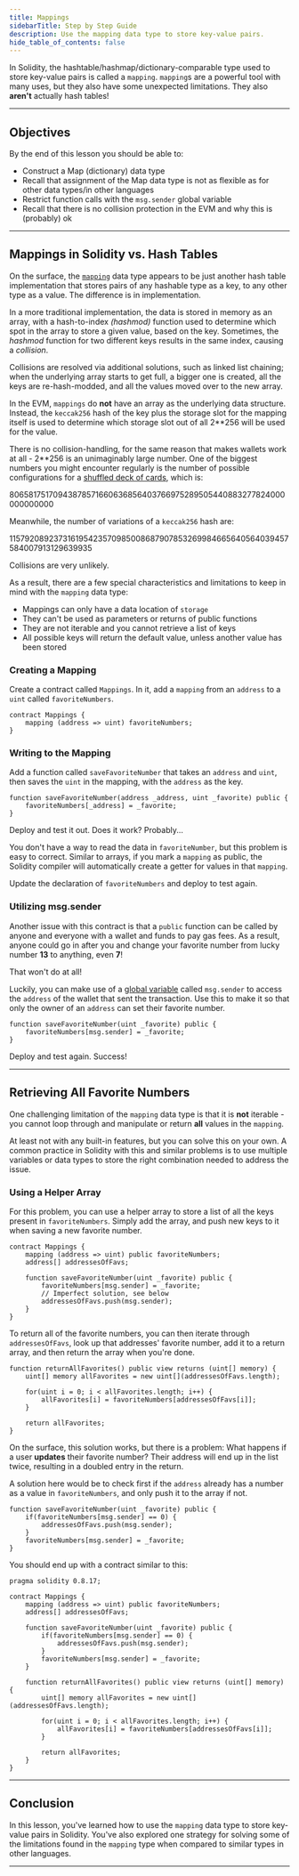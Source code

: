```yaml
---
title: Mappings
sidebarTitle: Step by Step Guide
description: Use the mapping data type to store key-value pairs.
hide_table_of_contents: false
---
```


In Solidity, the hashtable/hashmap/dictionary-comparable type used to store key-value pairs is called a `mapping`. `mapping`s are a powerful tool with many uses, but they also have some unexpected limitations. They also **aren't** actually hash tables!

---

## Objectives

By the end of this lesson you should be able to:

- Construct a Map (dictionary) data type
- Recall that assignment of the Map data type is not as flexible as for other data types/in other languages
- Restrict function calls with the `msg.sender` global variable
- Recall that there is no collision protection in the EVM and why this is (probably) ok

---

## Mappings in Solidity vs. Hash Tables

On the surface, the [`mapping`] data type appears to be just another hash table implementation that stores pairs of any hashable type as a key, to any other type as a value. The difference is in implementation.

In a more traditional implementation, the data is stored in memory as an array, with a hash-to-index _(hashmod)_ function used to determine which spot in the array to store a given value, based on the key. Sometimes, the _hashmod_ function for two different keys results in the same index, causing a _collision_.

Collisions are resolved via additional solutions, such as linked list chaining; when the underlying array starts to get full, a bigger one is created, all the keys are re-hash-modded, and all the values moved over to the new array.

In the EVM, `mappings` do **not** have an array as the underlying data structure. Instead, the `keccak256` hash of the key plus the storage slot for the mapping itself is used to determine which storage slot out of all 2\*\*256 will be used for the value.

There is no collision-handling, for the same reason that makes wallets work at all - 2\*\*256 is an unimaginably large number. One of the biggest numbers you might encounter regularly is the number of possible configurations for a [shuffled deck of cards], which is:

80658175170943878571660636856403766975289505440883277824000000000000

Meanwhile, the number of variations of a `keccak256` hash are:

115792089237316195423570985008687907853269984665640564039457584007913129639935

Collisions are very unlikely.

As a result, there are a few special characteristics and limitations to keep in mind with the `mapping` data type:

- Mappings can only have a data location of `storage`
- They can't be used as parameters or returns of public functions
- They are not iterable and you cannot retrieve a list of keys
- All possible keys will return the default value, unless another value has been stored

### Creating a Mapping

Create a contract called `Mappings`. In it, add a `mapping` from an `address` to a `uint` called `favoriteNumbers`.

<Accordion title="Reveal code">

```solidity
contract Mappings {
    mapping (address => uint) favoriteNumbers;
}
```

</Accordion>

### Writing to the Mapping

Add a function called `saveFavoriteNumber` that takes an `address` and `uint`, then saves the `uint` in the mapping, with the `address` as the key.

<Accordion title="Reveal code">

```solidity
function saveFavoriteNumber(address _address, uint _favorite) public {
    favoriteNumbers[_address] = _favorite;
}
```

</Accordion>

Deploy and test it out. Does it work? Probably...

You don't have a way to read the data in `favoriteNumber`, but this problem is easy to correct. Similar to arrays, if you mark a `mapping` as public, the Solidity compiler will automatically create a getter for values in that `mapping`.

Update the declaration of `favoriteNumbers` and deploy to test again.

### Utilizing msg.sender

Another issue with this contract is that a `public` function can be called by anyone and everyone with a wallet and funds to pay gas fees. As a result, anyone could go in after you and change your favorite number from lucky number **13** to anything, even **7**!

That won't do at all!

Luckily, you can make use of a [global variable] called `msg.sender` to access the `address` of the wallet that sent the transaction. Use this to make it so that only the owner of an `address` can set their favorite number.

<Accordion title="Reveal code">

```solidity
function saveFavoriteNumber(uint _favorite) public {
    favoriteNumbers[msg.sender] = _favorite;
}
```

</Accordion>

Deploy and test again. Success!

---

## Retrieving All Favorite Numbers

One challenging limitation of the `mapping` data type is that it is **not** iterable - you cannot loop through and manipulate or return **all** values in the `mapping`.

At least not with any built-in features, but you can solve this on your own. A common practice in Solidity with this and similar problems is to use multiple variables or data types to store the right combination needed to address the issue.

### Using a Helper Array

For this problem, you can use a helper array to store a list of all the keys present in `favoriteNumbers`. Simply add the array, and push new keys to it when saving a new favorite number.

<Accordion title="Reveal code">

```solidity
contract Mappings {
    mapping (address => uint) public favoriteNumbers;
    address[] addressesOfFavs;

    function saveFavoriteNumber(uint _favorite) public {
        favoriteNumbers[msg.sender] = _favorite;
        // Imperfect solution, see below
        addressesOfFavs.push(msg.sender);
    }
}
```

</Accordion>

To return all of the favorite numbers, you can then iterate through `addressesOfFavs`, look up that addresses' favorite number, add it to a return array, and then return the array when you're done.


<Accordion title="Reveal code">

```solidity
function returnAllFavorites() public view returns (uint[] memory) {
    uint[] memory allFavorites = new uint[](addressesOfFavs.length);

    for(uint i = 0; i < allFavorites.length; i++) {
        allFavorites[i] = favoriteNumbers[addressesOfFavs[i]];
    }

    return allFavorites;
}
```

</Accordion>

On the surface, this solution works, but there is a problem: What happens if a user **updates** their favorite number? Their address will end up in the list twice, resulting in a doubled entry in the return.

A solution here would be to check first if the `address` already has a number as a value in `favoriteNumbers`, and only push it to the array if not.

<Accordion title="Reveal code">

```solidity
function saveFavoriteNumber(uint _favorite) public {
    if(favoriteNumbers[msg.sender] == 0) {
        addressesOfFavs.push(msg.sender);
    }
    favoriteNumbers[msg.sender] = _favorite;
}
```

</Accordion>

You should end up with a contract similar to this:

<Accordion title="Reveal code">

```solidity
pragma solidity 0.8.17;

contract Mappings {
    mapping (address => uint) public favoriteNumbers;
    address[] addressesOfFavs;

    function saveFavoriteNumber(uint _favorite) public {
        if(favoriteNumbers[msg.sender] == 0) {
            addressesOfFavs.push(msg.sender);
        }
        favoriteNumbers[msg.sender] = _favorite;
    }

    function returnAllFavorites() public view returns (uint[] memory) {
        uint[] memory allFavorites = new uint[](addressesOfFavs.length);

        for(uint i = 0; i < allFavorites.length; i++) {
            allFavorites[i] = favoriteNumbers[addressesOfFavs[i]];
        }

        return allFavorites;
    }
}
```

</Accordion>

---

## Conclusion

In this lesson, you've learned how to use the `mapping` data type to store key-value pairs in Solidity. You've also explored one strategy for solving some of the limitations found in the `mapping` type when compared to similar types in other languages.

---

[`mapping`]: https://docs.soliditylang.org/en/v0.8.17/types.html#mapping-types
[hash table]: https://en.wikipedia.org/wiki/Hash_table
[shuffled deck of cards]: https://czep.net/weblog/52cards.html
[global variable]: https://docs.soliditylang.org/en/v0.8.17/units-and-global-variables.html


<PolicyBanner />